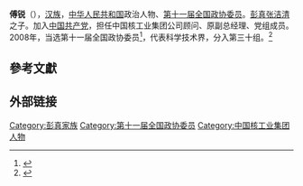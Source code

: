 '''傅锐'''（{{bd|1940年||}}），[[汉族|汉族]]，[[中华人民共和国|中华人民共和国]]政治人物、[[第十一届全国政协委员|第十一届全国政协委员]]。[[彭真|彭真]][[张洁清|张洁清]]之子。加入[[中国共产党|中国共产党]]，担任中国核工业集团公司顾问、原副总经理、党组成员。2008年，当选第十一届全国政协委员<ref>{{cite news|title=第十一届全国政协委员名单|url=http://www.indaa.com.cn/zt/2009qglh/zxzs/200903/t20090303_127573.html|accessdate=2013-04-09|newspaper=新华社北京1月25日电 中国人民政治协商会议第十一届全国委员会委员名单(共2237人，2008年1月25日政协第十届全国委员会常务委员会第二十次会议通过)|date=2008年1月25日|deadurl=yes|archiveurl=https://web.archive.org/web/20130928014403/http://www.indaa.com.cn/zt/2009qglh/zxzs/200903/t20090303_127573.html|archivedate=2013年9月28日}}</ref>，代表科学技术界，分入第三十组。<ref>{{cite news|title=全国政协信息-傅锐|url=http://www.cppcc.gov.cn/CMS/wylibary/showJcwyxtInfoWylibary.action?tabJcwyxt.guid=11W0010850&wytype=wjwy|accessdate=2013-04-11|newspaper=全国政协委员会|archive-date=2020-04-30|archive-url=https://web.archive.org/web/20200430145449/http://www.cppcc.gov.cn/CMS/wylibary/showJcwyxtInfoWylibary.action?tabJcwyxt.guid=11W0010850&wytype=wjwy|dead-url=no}}</ref>

==參考文獻==
{{reflist}}

== 外部链接 ==
{{中国政治人物小作品}}

{{彭真家系}}
{{先辈曾任党和国家领导人的中华人民共和国高级干部|2}}

{{DEFAULTSORT:F傅}}
[[Category:彭真家族|Category:彭真家族]]
[[Category:第十一届全国政协委员|Category:第十一届全国政协委员]]
[[Category:中国核工业集团人物|Category:中国核工业集团人物]]